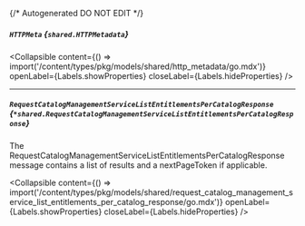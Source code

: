 {/* Autogenerated DO NOT EDIT  */}

##### `HTTPMeta` *{`shared.HTTPMetadata`}*

<Collapsible content={() => import('/content/types/pkg/models/shared/http_metadata/go.mdx')} openLabel={Labels.showProperties} closeLabel={Labels.hideProperties} />


---
##### `RequestCatalogManagementServiceListEntitlementsPerCatalogResponse` *{`*shared.RequestCatalogManagementServiceListEntitlementsPerCatalogResponse`}*
The RequestCatalogManagementServiceListEntitlementsPerCatalogResponse message contains a list of results and a nextPageToken if applicable.

<Collapsible content={() => import('/content/types/pkg/models/shared/request_catalog_management_service_list_entitlements_per_catalog_response/go.mdx')} openLabel={Labels.showProperties} closeLabel={Labels.hideProperties} />




